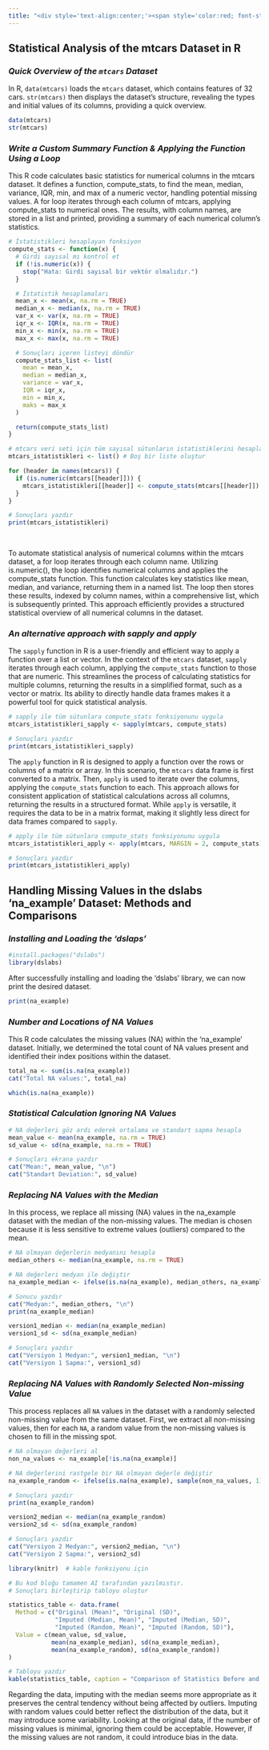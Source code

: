 ```yaml
---
title: "<div style='text-align:center;'><span style='color:red; font-style:italic;'>Statistical Analysis</span></div>"
---
```


## **Statistical Analysis of the mtcars Dataset in R**

### *Quick Overview of the `mtcars` Dataset*

In R, `data(mtcars)` loads the `mtcars` dataset, which contains features of 32 cars. `str(mtcars)` then displays the dataset's structure, revealing the types and initial values of its columns, providing a quick overview.

```r

data(mtcars)
str(mtcars)

```

### *Write a Custom Summary Function & Applying the Function Using a Loop*

This R code calculates basic statistics for numerical columns in the mtcars dataset. It defines a function, compute_stats, to find the mean, median, variance, IQR, min, and max of a numeric vector, handling potential missing values. A for loop iterates through each column of mtcars, applying compute_stats to numerical ones. The results, with column names, are stored in a list and printed, providing a summary of each numerical column's statistics.

```r

# İstatistikleri hesaplayan fonksiyon
compute_stats <- function(x) {
  # Girdi sayısal mı kontrol et
  if (!is.numeric(x)) {
    stop("Hata: Girdi sayısal bir vektör olmalıdır.")
  }

  # İstatistik hesaplamaları
  mean_x <- mean(x, na.rm = TRUE)
  median_x <- median(x, na.rm = TRUE)
  var_x <- var(x, na.rm = TRUE)
  iqr_x <- IQR(x, na.rm = TRUE)
  min_x <- min(x, na.rm = TRUE)
  max_x <- max(x, na.rm = TRUE)

  # Sonuçları içeren listeyi döndür
  compute_stats_list <- list(
    mean = mean_x,
    median = median_x,
    variance = var_x,
    IQR = iqr_x,
    min = min_x,
    maks = max_x
  )

  return(compute_stats_list)
}

# mtcars veri seti için tüm sayısal sütunların istatistiklerini hesapla
mtcars_istatistikleri <- list() # Boş bir liste oluştur

for (header in names(mtcars)) {
  if (is.numeric(mtcars[[header]])) {
    mtcars_istatistikleri[[header]] <- compute_stats(mtcars[[header]]) # Sonuçları listeye ekle
  }
}

# Sonuçları yazdır
print(mtcars_istatistikleri)
  
  
```

To automate statistical analysis of numerical columns within the mtcars dataset, a for loop iterates through each column name. Utilizing is.numeric(), the loop identifies numerical columns and applies the compute_stats function. This function calculates key statistics like mean, median, and variance, returning them in a named list. The loop then stores these results, indexed by column names, within a comprehensive list, which is subsequently printed. This approach efficiently provides a structured statistical overview of all numerical columns in the dataset.

### *An alternative approach with sapply and apply*

The `sapply` function in R is a user-friendly and efficient way to apply a function over a list or vector. In the context of the `mtcars` dataset, `sapply` iterates through each column, applying the `compute_stats` function to those that are numeric. This streamlines the process of calculating statistics for multiple columns, returning the results in a simplified format, such as a vector or matrix. Its ability to directly handle data frames makes it a powerful tool for quick statistical analysis.

```r

# sapply ile tüm sütunlara compute_stats fonksiyonunu uygula
mtcars_istatistikleri_sapply <- sapply(mtcars, compute_stats)

# Sonuçları yazdır
print(mtcars_istatistikleri_sapply)

```

The `apply` function in R is designed to apply a function over the rows or columns of a matrix or array. In this scenario, the `mtcars` data frame is first converted to a matrix. Then, `apply` is used to iterate over the columns, applying the `compute_stats` function to each. This approach allows for consistent application of statistical calculations across all columns, returning the results in a structured format. While `apply` is versatile, it requires the data to be in a matrix format, making it slightly less direct for data frames compared to `sapply`.

```r

# apply ile tüm sütunlara compute_stats fonksiyonunu uygula
mtcars_istatistikleri_apply <- apply(mtcars, MARGIN = 2, compute_stats)

# Sonuçları yazdır
print(mtcars_istatistikleri_apply)

```

## **Handling Missing Values in the dslabs 'na_example' Dataset: Methods and Comparisons**

### *Installing and Loading the 'dslaps'*

```r

#install.packages("dslabs")
library(dslabs)

```

After successfully installing and loading the 'dslabs' library, we can now print the desired dataset.

```r

print(na_example)

```

### *Number and Locations of NA Values*

This R code calculates the missing values (NA) within the 'na_example' dataset. Initially, we determined the total count of NA values present and identified their index positions within the dataset.

```r

total_na <- sum(is.na(na_example))
cat("Total NA values:", total_na)

```

```r

which(is.na(na_example))

```

### ***Statistical Calculation Ignoring NA Values***

```r

# NA değerleri göz ardı ederek ortalama ve standart sapma hesapla
mean_value <- mean(na_example, na.rm = TRUE)
sd_value <- sd(na_example, na.rm = TRUE)

# Sonuçları ekrana yazdır
cat("Mean:", mean_value, "\n")
cat("Standart Deviation:", sd_value)

```

### *Replacing NA Values with the Median*

In this process, we replace all missing (NA) values in the na_example dataset with the median of the non-missing values. The median is chosen because it is less sensitive to extreme values (outliers) compared to the mean.

```r

# NA olmayan değerlerin medyanını hesapla
median_others <- median(na_example, na.rm = TRUE)

# NA değerleri medyan ile değiştir
na_example_median <- ifelse(is.na(na_example), median_others, na_example)

# Sonucu yazdır
cat("Medyan:", median_others, "\n")
print(na_example_median)


```

```r

version1_median <- median(na_example_median)
version1_sd <- sd(na_example_median)

# Sonuçları yazdır
cat("Versiyon 1 Medyan:", version1_median, "\n")
cat("Versiyon 1 Sapma:", version1_sd)

```

### *Replacing NA Values with Randomly Selected Non-missing Value*

This process replaces all `NA` values in the dataset with a randomly selected non-missing value from the same dataset. First, we extract all non-missing values, then for each `NA`, a random value from the non-missing values is chosen to fill in the missing spot.

```r

# NA olmayan değerleri al
non_na_values <- na_example[!is.na(na_example)]

# NA değerlerini rastgele bir NA olmayan değerle değiştir
na_example_random <- ifelse(is.na(na_example), sample(non_na_values, 1), na_example)

# Sonuçları yazdır
print(na_example_random)

```

```r

version2_median <- median(na_example_random)
version2_sd <- sd(na_example_random)

# Sonuçları yazdır
cat("Versiyon 2 Medyan:", version2_median, "\n")
cat("Versiyon 2 Sapma:", version2_sd)

```

```r

library(knitr)  # kable fonksiyonu için

```


```r

# Bu kod bloğu tamamen AI tarafından yazılmıstır.
# Sonuçları birleştirip tabloyu oluştur

statistics_table <- data.frame(
  Method = c("Original (Mean)", "Original (SD)", 
             "Imputed (Median, Mean)", "Imputed (Median, SD)", 
             "Imputed (Random, Mean)", "Imputed (Random, SD)"),
  Value = c(mean_value, sd_value,
            mean(na_example_median), sd(na_example_median),
            mean(na_example_random), sd(na_example_random))
)

# Tabloyu yazdır
kable(statistics_table, caption = "Comparison of Statistics Before and After Handling NA Values")

```

Regarding the data, imputing with the median seems more appropriate as it preserves the central tendency without being affected by outliers. Imputing with random values could better reflect the distribution of the data, but it may introduce some variability. Looking at the original data, if the number of missing values is minimal, ignoring them could be acceptable. However, if the missing values are not random, it could introduce bias in the data.


